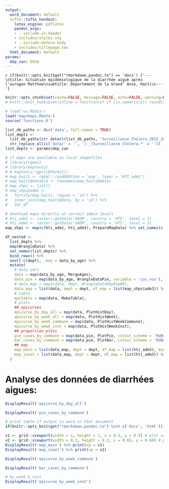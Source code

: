 ```yaml
---
output:
  word_document: default
  tufte::tufte_handout:
    latex_engine: pdflatex
    pandoc_args:
    - --include-in-header
    - includes/styles.sty
    - --include-before-body
    - includes/titlepage.tex
  html_document: default
params:
  dep_san: DSGA
---
```


`r if(knitr::opts_knit$get("rmarkdown.pandoc.to") == 'docx') {'---\ntitle: Situation épidémiologique de la diarrhée aiguë après l’ouragan Matthew\nsubtitle: Département de la Grand’ Anse, Haiti\n---'}`

```r
knitr::opts_chunk$set(cache=FALSE, message=FALSE, echo=FALSE, warning=FALSE, results='asis')
# knitr::knit_hooks$set(inline = function(x) if (is.numeric(x)) round(x, 1) )

# load('ws.RData')
load('map/maps.RData')
source('functions.R')

list_db_paths <- dir('data', full.names = TRUE)
list_depts <-
  list_db_paths[str_detect(list_db_paths, 'Surveillance Cholera_2015_2016')] %>%
  str_replace_all(c('data/' = '', '[-_]Surveillance Cholera.*' = ''))
list_depts <- params$dep_san

# if maps are available as local shapefiles
# library(rgeos)
# library(maptools)
# # maptools::gpclibPermit()
# map_haiti <- rgdal::readOGR(dsn = 'map', layer = 'HTI_adm3')
# map_haiti@data$id <- rownames(map_haiti@data)
# map_shps <- list()
# map_shps$adm1 <-
#   fortify(map_haiti, region = 'id') %>%
#   inner_join(map_haiti@data, by = 'id') %>%
#   tbl_df

# download maps directly at correct admin levels
# hti_adm1 <- raster::getData('GADM', country = 'HTI', level = 1)
# hti_adm3 <- raster::getData('GADM', country = 'HTI', level = 3)
map_shps <- map(c(hti_adm1, hti_adm3), PrepareMapData) %>% set_names(c('adm1', 'adm3'))

df_nested <-
  list_depts %>% 
  map(WrangleData) %>% 
  set_names(list_depts) %>% 
  bind_rows() %>% 
  nest(-c(dept), .key = data_by_age) %>%
  mutate(
    # data sets
    data = map(data_by_age, MergeAges),
    data_pie = map(data_by_age, WrangleDataPie, variable = 'cas_vus'),
    # data_map = map2(data, dept, WrangleDataMapPopAR),
    data_map = list(data, dept = dept, df_map = list(map_shps$adm3)) %>% pmap(WrangleDataMapPopAR),
    # table
    epitable = map(data, MakeTable),
    # plots
    ## epicurves
    epicurve_by_day_all = map(data, PlotHistDay),
    epicurve_by_week_all = map(data, PlotHistWeek),
    epicurve_by_week_commune = map(data, PlotHistWeekCommune),
    epicurve_by_week_inst = map(data, PlotHistWeekInst),
    ## proportion plots
    pie_cases_by_commune = map(data_pie, PlotPie, colour_scheme = 'RdBu', key = 'commune'),
    bar_cases_by_commune = map(data_pie, PlotBar, colour_scheme = 'RdBu', facet_var = 'commune'),
    ## map
    map_main = list(data_map, dept = dept, df_map = list(hti_adm3), key = 'ar') %>% pmap(MakeMapMain),
    map_inset = list(data_map, dept = dept, df_map = list(hti_adm3)) %>% pmap(MakeMapInset)
  )
```

# Analyse des données de diarrhées aigues:

```r
DisplayResult('epicurve_by_day_all')
```

```r
DisplayResult('pie_cases_by_commune')
```

\clearpage

\begin{fullwidth}
\makeatletter\setlength\hsize{\@tufte@fullwidth}\setlength\linewidth{\@tufte@fullwidth}\let\caption\@tufte@orig@caption\makeatother
\footnotesize
```r
if(nrow(DisplayResult('epitable'))>1) {rws <- seq(1, nrow(DisplayResult('epitable')) - 1, by = 2)}

DisplayResult('epitable') %>% 
  xtable::xtable(
    caption = paste0("Répartition des cas de diarrhées aigues par CTC/UTC, ", DisplayResult('data')$date %>% min %>% format('%d %b %Y'), " - ", DisplayResult('data')$date %>% max %>% format('%d %b %Y'), " Grand’Anse (données partielles)."), 
    digits = 0, label = "tab_overview", align = 'lllrrrr'
  ) %>% 
  print(booktabs = TRUE, caption.placement = "top", add.to.row = list(pos = as.list(rws), command = rep("\\rowcolor{whoblue!15}", length(rws))), include.rownames = FALSE, comment = FALSE, tabular.environment = 'longtable', floating = FALSE)
```
\end{fullwidth}


```r
# print table if output is word or html document
if(knitr::opts_knit$get("rmarkdown.pandoc.to") %in% c('docx', 'html')) knitr::kable(DisplayResult('epitable'))
```

\newpage

```r
v1 <- grid::viewport(width = 1, height = 1, x = 0.5, y = 0.5) # plot area for the main map
v2 <- grid::viewport(width = 0.3, height = 0.2, x = 0.65, y = 0.68) # plot area for the inset map
DisplayResult('map_main') %>% print(vp = v1)
DisplayResult('map_inset') %>% print(vp = v2)
```

\newpage

```r
DisplayResult('epicurve_by_week_commune')
```

\newpage

```r
DisplayResult('bar_cases_by_commune')
```

\newpage

```r
# by week & inst
DisplayResult('epicurve_by_week_inst')
```

